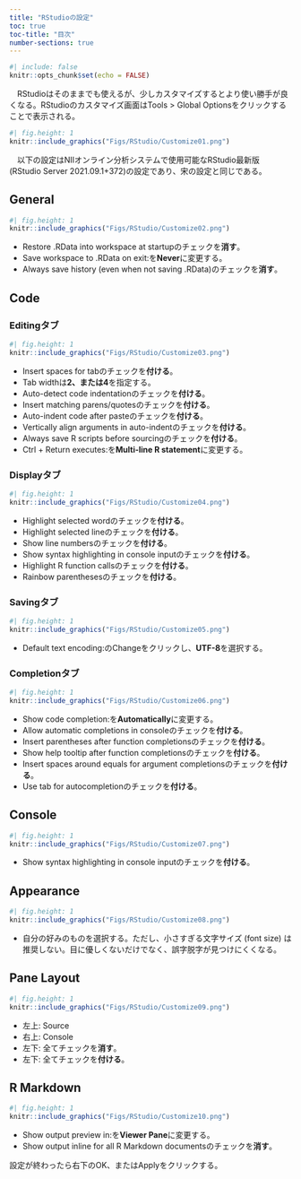 ```yaml
---
title: "RStudioの設定"
toc: true
toc-title: "目次"
number-sections: true
---
```


```r
#| include: false
knitr::opts_chunk$set(echo = FALSE)
```

　RStudioはそのままでも使えるが、少しカスタマイズするとより使い勝手が良くなる。RStudioのカスタマイズ画面はTools > Global Optionsをクリックすることで表示される。

```r
#| fig.height: 1
knitr::include_graphics("Figs/RStudio/Customize01.png")
```

　以下の設定はNIIオンライン分析システムで使用可能なRStudio最新版 (RStudio Server 2021.09.1+372)の設定であり、宋の設定と同じである。

## General

```r
#| fig.height: 1
knitr::include_graphics("Figs/RStudio/Customize02.png")
```

* Restore .RData into workspace at startupのチェックを**消す**。
* Save workspace to .RData on exit:を**Never**に変更する。
* Always save history (even when not saving .RData)のチェックを**消す**。

## Code

### Editingタブ

```r
#| fig.height: 1
knitr::include_graphics("Figs/RStudio/Customize03.png")
```

* Insert spaces for tabのチェックを**付ける**。
* Tab widthは**2、または4**を指定する。
* Auto-detect code indentationのチェックを**付ける**。
* Insert matching parens/quotesのチェックを**付ける**。
* Auto-indent code after pasteのチェックを**付ける**。
* Vertically align arguments in auto-indentのチェックを**付ける**。
* Always save R scripts before sourcingのチェックを**付ける**。
* Ctrl + Return executes:を**Multi-line R statement**に変更する。

### Displayタブ

```r
#| fig.height: 1
knitr::include_graphics("Figs/RStudio/Customize04.png")
```

* Highlight selected wordのチェックを**付ける**。
* Highlight selected lineのチェックを**付ける**。
* Show line numbersのチェックを**付ける**。
* Show syntax highlighting in console inputのチェックを**付ける**。
* Highlight R function callsのチェックを**付ける**。
* Rainbow parenthesesのチェックを**付ける**。

### Savingタブ

```r
#| fig.height: 1
knitr::include_graphics("Figs/RStudio/Customize05.png")
```

* Default text encoding:のChangeをクリックし、**UTF-8**を選択する。

### Completionタブ

```r
#| fig.height: 1
knitr::include_graphics("Figs/RStudio/Customize06.png")
```

* Show code completion:を**Automatically**に変更する。
* Allow automatic completions in consoleのチェックを**付ける**。
* Insert parentheses after function completionsのチェックを**付ける**。
* Show help tooltip after function completionsのチェックを**付ける**。
* Insert spaces around equals for argument completionsのチェックを**付ける**。
* Use tab for autocompletionのチェックを**付ける**。

## Console

```r
#| fig.height: 1
knitr::include_graphics("Figs/RStudio/Customize07.png")
```

* Show syntax highlighting in console inputのチェックを**付ける**。

## Appearance

```r
#| fig.height: 1
knitr::include_graphics("Figs/RStudio/Customize08.png")
```

* 自分の好みのものを選択する。ただし、小さすぎる文字サイズ (font size) は推奨しない。目に優しくないだけでなく、誤字脱字が見つけにくくなる。

## Pane Layout

```r
#| fig.height: 1
knitr::include_graphics("Figs/RStudio/Customize09.png")
```

* 左上: Source
* 右上: Console
* 左下: 全てチェックを**消す**。
* 左下: 全てチェックを**付ける**。

## R Markdown

```r
#| fig.height: 1
knitr::include_graphics("Figs/RStudio/Customize10.png")
```

* Show output preview in:を**Viewer Pane**に変更する。
* Show output inline for all R Markdown documentsのチェックを**消す**。

設定が終わったら右下のOK、またはApplyをクリックする。